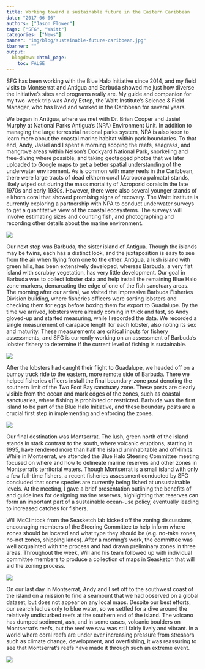 ```yaml
---
title: Working toward a sustainable future in the Eastern Caribbean
date: "2017-06-06"
authors: ["Jason Flower"]
tags: ["SFG", "Waitt"]
categories: ["News"]
banner: "img/blog/sustainable-future-caribbean.jpg"
tbanner: ""
output: 
  blogdown::html_page:
    toc: FALSE
---
```


SFG has been working with the Blue Halo Initiative  since 2014, and my field visits to Montserrat and Antigua and Barbuda showed me just how diverse the Initiative’s sites and programs really are. My guide and companion for my two-week trip was Andy Estep, the Waitt Institute’s Science & Field Manager, who has lived and worked in the Caribbean for several years. 

We began in Antigua, where we met with Dr. Brian Cooper and Jasiel Murphy at National Parks Antigua’s (NPA) Environment Unit. In addition to managing the large terrestrial national parks system, NPA is also keen to learn more about the coastal marine habitat within park boundaries. To that end, Andy, Jasiel and I spent a morning scoping the reefs, seagrass, and mangrove areas within Nelson’s Dockyard National Park, snorkeling and free-diving where possible, and taking geotagged photos that we later uploaded to Google maps to get a better spatial understanding of the underwater environment. As is common with many reefs in the Caribbean, there were large tracts of dead elkhorn coral (Acropora palmata) stands, likely wiped out during the mass mortality of Acroporid corals in the late 1970s and early 1980s. However, there were also several younger stands of elkhorn coral that showed promising signs of recovery. The Waitt Institute is currently exploring a partnership with NPA to conduct underwater surveys to get a quantitative view of the coastal ecosystems. The surveys will involve estimating sizes and counting fish, and photographing and recording other details about the marine environment. 

<div id="post-picture">
![](algae-covered-reef.jpg)
</div>

Our next stop was Barbuda, the sister island of Antigua. Though the islands may be twins, each has a distinct look, and the juxtaposition is easy to see from the air when flying from one to the other. Antigua, a lush island with green hills, has been extensively developed, whereas Barbuda, a very flat island with scrubby vegetation, has very little development. Our goal in Barbuda was to collect lobster data and help install the remaining Blue Halo zone-markers, demarcating the edge of one of the fish sanctuary areas. The morning after our arrival, we visited the impressive Barbuda Fisheries Division building, where fisheries officers were sorting lobsters and checking them for eggs before boxing them for export to Guadalupe. By the time we arrived, lobsters were already coming in thick and fast, so Andy gloved-up and started measuring, while I recorded the data. We recorded a single measurement of carapace length for each lobster, also noting its sex and maturity. These measurements are critical inputs for fishery assessments, and SFG is currently working on an assessment of Barbuda’s lobster fishery to determine if the current level of fishing is sustainable. 


<div id="post-picture"> 
![](elkhorn-coral-reef.jpg) 
</div>


After the lobsters had caught their flight to Guadalupe, we headed off on a bumpy truck ride to the eastern, more remote side of Barbuda. There we helped fisheries officers install the final boundary-zone post denoting the southern limit of the Two Foot Bay sanctuary zone. These posts are clearly visible from the ocean and mark edges of the zones, such as coastal sanctuaries, where fishing is prohibited or restricted. Barbuda was the first island to be part of the Blue Halo Initiative, and these boundary posts are a crucial first step in implementing and enforcing the zones.

<div id="post-picture"> 
![](measuring-lobster.jpg)
</div> 

Our final destination was Montserrat. The lush, green north of the island stands in stark contrast to the south, where volcanic eruptions, starting in 1995, have rendered more than half the island uninhabitable and off-limits. While in Montserrat, we attended the Blue Halo Steering Committee meeting focused on where and how to delineate marine reserves and other zones in Montserrat’s territorial waters. Though Montserrat is a small island with only a few full-time fishers, a recent fisheries assessment conducted by SFG concluded that some species are currently being fished at unsustainable levels. At the meeting, I gave a brief presentation outlining the benefits of and guidelines for designing marine reserves, highlighting that reserves can form an important part of a sustainable ocean-use policy, eventually leading to increased catches for fishers.

Will McClintock from the Seasketch lab kicked off the zoning discussions, encouraging members of the Steering Committee to help inform where zones should be located and what type they should be (e.g. no-take zones, no-net zones, shipping lanes). After a morning’s work, the committee was well acquainted with the process and had drawn preliminary zones in three areas. Throughout the week, Will and his team followed up with individual committee members to produce a collection of maps in Seasketch that will aid the zoning process. 

<div id="post-picture"> 
![](montserrat.jpg)
</div>

On our last day in Montserrat, Andy and I set off to the southwest coast of the island on a mission to find a seamount that we had observed on a global dataset, but does not appear on any local maps. Despite our best efforts, our search led us only to blue water, so we settled for a dive around the relatively undisturbed reefs at the southern end of the island. The volcano has dumped sediment, ash, and in some cases, volcanic boulders on Montserrat’s reefs, but the reef we saw was still fairly lively and vibrant. In a world where coral reefs are under ever increasing pressure from stressors such as climate change, development, and overfishing, it was reassuring to see that Montserrat’s reefs have made it through such an extreme event. 

<div id="post-picture"> 
![](coral-reef.jpg)
</div> 

